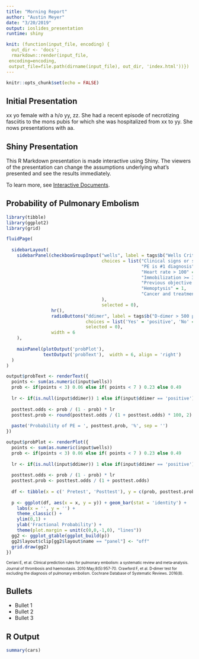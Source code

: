 ```yaml
---
title: "Morning Report"
author: "Austin Meyer"
date: "3/20/2019"
output: ioslides_presentation
runtime: shiny

knit: (function(input_file, encoding) {
  out_dir <- 'docs';
  rmarkdown::render(input_file,
 encoding=encoding,
 output_file=file.path(dirname(input_file), out_dir, 'index.html'))})
---
```


```r
knitr::opts_chunk$set(echo = FALSE)
```


## Initial Presentation

xx yo female with a h/o yy, zz. She had a recent episode of necrotizing fasciitis to the mons pubis for which she was hospitalized from xx to yy. She nows presentations with aa.

## Shiny Presentation

This R Markdown presentation is made interactive using Shiny. The viewers of the presentation can change the assumptions underlying what's presented and see the results immediately. 

To learn more, see [Interactive Documents](http://rmarkdown.rstudio.com/authoring_shiny.html).

## Probability of Pulmonary Embolism

```r
library(tibble)
library(ggplot2)
library(grid)

fluidPage(
  
  sidebarLayout(
    sidebarPanel(checkboxGroupInput("wells", label = tags$b("Wells Criteria"), 
                                    choices = list("Clinical signs or symptoms of DVT" = 3, 
                                                   "PE is #1 diagnosis" = 3, 
                                                   "Heart rate > 100" = 1.5,
                                                   "Immobilization >= 3 days or surgery in last 4 weeks" = 1.5, 
                                                   "Previous objective PE or DVT" = 1.5, 
                                                   "Hemoptysis" = 1,
                                                   "Cancer and treatment in last 6 months" = 1
                                    ),
                                    selected = 0),
                 hr(),
                 radioButtons("ddimer", label = tags$b("D-dimer > 500 µg/L"), 
                              choices = list('Yes' = 'positive', 'No' = 'negative'),
                              selected = 0),
                 width = 6
    ),
    
    mainPanel(plotOutput('probPlot'), 
              textOutput('probText'),  width = 6, align = 'right')
  )
)

output$probText <- renderText({
  points <- sum(as.numeric(input$wells))
  prob <- if(points < 3) 0.06 else if( points < 7 ) 0.23 else 0.49
  
  lr <- if(is.null(input$ddimer)) 1 else if(input$ddimer == 'positive') 0.91 / (1 - 0.6) else if(input$ddimer == 'negative') (1 - 0.91) / 0.6
  
  posttest.odds <- prob / (1 - prob) * lr
  posttest.prob <- round(posttest.odds / (1 + posttest.odds) * 100, 2)
  
  paste('Probability of PE = ', posttest.prob, '%', sep = '')
})

output$probPlot <- renderPlot({
  points <- sum(as.numeric(input$wells))
  prob <- if(points < 3) 0.06 else if( points < 7 ) 0.23 else 0.49
  
  lr <- if(is.null(input$ddimer)) 1 else if(input$ddimer == 'positive') 0.90 / (1 - 0.45) else if(input$ddimer == 'negative') (1 - 0.95) / 0.65
  
  posttest.odds <- prob / (1 - prob) * lr
  posttest.prob <- posttest.odds / (1 + posttest.odds)
  
  df <- tibble(x = c(' Pretest', 'Posttest'), y = c(prob, posttest.prob))
  
  p <- ggplot(df, aes(x = x, y = y)) + geom_bar(stat = 'identity') + 
    labs(x = '', y = '') +
    theme_classic() + 
    ylim(0,1) + 
    ylab('Fractional Probability') +
    theme(plot.margin = unit(c(0,0,-1,0), "lines"))
  gg2 <- ggplot_gtable(ggplot_build(p))
  gg2$layout$clip[gg2$layout$name == "panel"] <- "off"
  grid.draw(gg2)
})

```

<font size="1">Ceriani E, et al. Clinical prediction rules for pulmonary embolism: a systematic review and meta‐analysis. Journal of thrombosis and haemostasis. 2010 May;8(5):957-70.</font>
<font size="1">Crawford F, et al. D‐dimer test for excluding the diagnosis of pulmonary embolism. Cochrane Database of Systematic Reviews. 2016(8).</font>

## Bullets

- Bullet 1
- Bullet 2
- Bullet 3

## R Output

```r
summary(cars)
```


